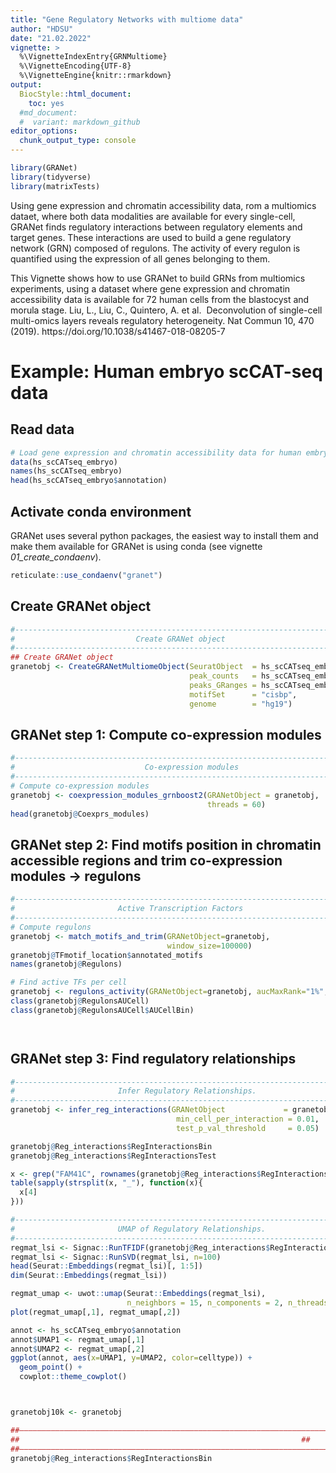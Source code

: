 ```yaml
---
title: "Gene Regulatory Networks with multiome data"
author: "HDSU"
date: "21.02.2022"
vignette: >
  %\VignetteIndexEntry{GRNMultiome}
  %\VignetteEncoding{UTF-8}  
  %\VignetteEngine{knitr::rmarkdown}
output:
  BiocStyle::html_document:
    toc: yes
  #md_document:
  #  variant: markdown_github
editor_options: 
  chunk_output_type: console
---
```


  
```r
library(GRANet)
library(tidyverse)
library(matrixTests)

```

Using gene expression and chromatin accessibility data, rom a multiomics dataet, 
where both data modalities are available for every single-cell,
GRANet finds regulatory interactions between regulatory elements and target genes.
These interactions are used to build a gene regulatory network (GRN) composed of regulons.
The activity of every regulon is quantified using the expression of all genes belonging to them.

This Vignette shows how to use GRANet to build GRNs from multiomics experiments,
using a dataset where gene expression and chromatin accessibility data is available 
for 72 human cells from the blastocyst and morula stage.
Liu, L., Liu, C., Quintero, A. et al. 
Deconvolution of single-cell multi-omics layers reveals regulatory heterogeneity.
Nat Commun 10, 470 (2019). https://doi.org/10.1038/s41467-018-08205-7


# Example: Human embryo scCAT-seq data

## Read data

```r
# Load gene expression and chromatin accessibility data for human embryo cells:
data(hs_scCATseq_embryo)
names(hs_scCATseq_embryo)
head(hs_scCATseq_embryo$annotation)

```

## Activate conda environment 

GRANet uses several python packages, the easiest way to install them and make them available for GRANet is using conda (see vignette _01_create_condaenv_).

```r
reticulate::use_condaenv("granet")
```

## Create GRANet object

```r
#------------------------------------------------------------------------------#
#                           Create GRANet object                               #
#------------------------------------------------------------------------------#
## Create GRANet object
granetobj <- CreateGRANetMultiomeObject(SeuratObject  = hs_scCATseq_embryo$seuratobj,
                                        peak_counts   = hs_scCATseq_embryo$peak_counts,
                                        peaks_GRanges = hs_scCATseq_embryo$peaks_ranges,
                                        motifSet      = "cisbp",
                                        genome        = "hg19")

```


## GRANet step 1: Compute co-expression modules

```r
#------------------------------------------------------------------------------#
#                             Co-expression modules                            #
#------------------------------------------------------------------------------#
# Compute co-expression modules
granetobj <- coexpression_modules_grnboost2(GRANetObject = granetobj,
                                            threads = 60)
head(granetobj@Coexprs_modules)

```


## GRANet step 2: Find motifs position in chromatin accessible regions and trim co-expression modules -> regulons

```r
#------------------------------------------------------------------------------#
#                       Active Transcription Factors                           #
#------------------------------------------------------------------------------#
# Compute regulons
granetobj <- match_motifs_and_trim(GRANetObject=granetobj,
                                   window_size=100000)
granetobj@TFmotif_location$annotated_motifs
names(granetobj@Regulons)

# Find active TFs per cell
granetobj <- regulons_activity(GRANetObject=granetobj, aucMaxRank="1%", threads=50)
class(granetobj@RegulonsAUCell)
class(granetobj@RegulonsAUCell$AUCellBin)




```

## GRANet step 3: Find regulatory relationships


```r
#------------------------------------------------------------------------------#
#                       Infer Regulatory Relationships.                        #
#------------------------------------------------------------------------------#
granetobj <- infer_reg_interactions(GRANetObject             = granetobj,
                                     min_cell_per_interaction = 0.01,
                                     test_p_val_threshold     = 0.05)

granetobj@Reg_interactions$RegInteractionsBin
granetobj@Reg_interactions$RegInteractionsTest

x <- grep("FAM41C", rownames(granetobj@Reg_interactions$RegInteractionsBin), value = T)
table(sapply(strsplit(x, "_"), function(x){
  x[4]
}))


```



```r
#------------------------------------------------------------------------------#
#                       UMAP of Regulatory Relationships.                      #
#------------------------------------------------------------------------------#
regmat_lsi <- Signac::RunTFIDF(granetobj@Reg_interactions$RegInteractionsBin)
regmat_lsi <- Signac::RunSVD(regmat_lsi, n=100)
head(Seurat::Embeddings(regmat_lsi)[, 1:5])
dim(Seurat::Embeddings(regmat_lsi))

regmat_umap <- uwot::umap(Seurat::Embeddings(regmat_lsi),
                          n_neighbors = 15, n_components = 2, n_threads = 25)
plot(regmat_umap[,1], regmat_umap[,2])

annot <- hs_scCATseq_embryo$annotation
annot$UMAP1 <- regmat_umap[,1]
annot$UMAP2 <- regmat_umap[,2]
ggplot(annot, aes(x=UMAP1, y=UMAP2, color=celltype)) +
  geom_point() +
  cowplot::theme_cowplot()



granetobj10k <- granetobj
```



```r
##––––––––––––––––––––––––––––––––––––––––––––––––––––––––––––––––––––––––––––##
##                                                               ##
##––––––––––––––––––––––––––––––––––––––––––––––––––––––––––––––––––––––––––––##
granetobj@Reg_interactions$RegInteractionsBin


```



